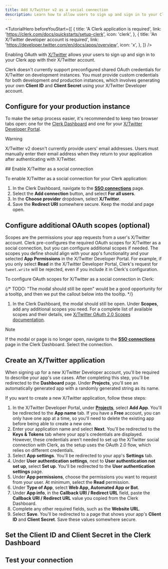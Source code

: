```yaml
---
title: Add X/Twitter v2 as a social connection
description: Learn how to allow users to sign up and sign in to your Clerk app with their X/Twitter account using OAuth.
---
```


<TutorialHero
  beforeYouStart={[
    {
      title: 'A Clerk application is required',
      link: 'https://clerk.com/docs/quickstarts/setup-clerk',
      icon: 'clerk',
    },
    {
      title: 'An X/Twitter developer account is required',
      link: 'https://developer.twitter.com/en/docs/apps/overview',
      icon: 'x',
    },
  ]}
/>

Enabling OAuth with [X/Twitter](https://developer.twitter.com/en/docs/x/overview) allows your users to sign up and sign in to your Clerk app with their X/Twitter account.

Clerk doesn't currently support preconfigured shared OAuth credentials for X/Twitter on development instances. You must provide custom credentials for both development _and_ production instances, which involves generating your own **Client ID** and **Client Secret** using your X/Twitter Developer account.

## Configure for your production instance

To make the setup process easier, it's recommended to keep two browser tabs open: one for the [Clerk Dashboard](https://dashboard.clerk.com/last-active?path=user-authentication/sso-connections) and one for your [X/Twitter Developer Portal](https://developer.twitter.com/en/portal/dashboard).

> [!WARNING]
> X/Twitter v2 doesn't currently provide users' email addresses. Users must manually enter their email address when they return to your application after authenticating with X/Twitter.

<Steps>
  ## Enable X/Twitter as a social connection

  To enable X/Twitter as a social connection for your Clerk application:

  1. In the Clerk Dashboard, navigate to the [**SSO connections**](https://dashboard.clerk.com/last-active?path=user-authentication/sso-connections) page.
  1. Select the **Add connection** button, and select **For all users**.
  1. In the **Choose provider** dropdown, select **X/Twitter**.
  1. Save the **Redirect URI** somewhere secure. Keep the modal and page open.

  ## Configure additional OAuth scopes (optional)

  Scopes are the permissions your app requests from a user's X/Twitter account. Clerk pre-configures the required OAuth scopes for X/Twitter as a social connection, but you can configure additional scopes if needed. The scopes you define should align with your app's functionality and your selected **App Permissions** in the X/Twitter Developer Portal. For example, if you only select **Read** in the X/Twitter Developer Portal, Clerk's request for `tweet.write` will be rejected, even if you include it in Clerk's configuration.

  To configure OAuth scopes for X/Twitter as a social connection in Clerk:

  {/* TODO: "The modal should still be open" would be a good opportunity for a tooltip, and then we put the callout below into the tooltip. */}

  1. In the Clerk Dashboard, the modal should still be open. Under **Scopes**, add any additional scopes you need. For a complete list of available scopes and their details, see [X/Twitter OAuth 2.0 Scopes documentation](https://docs.x.com/resources/fundamentals/authentication/oauth-2-0/authorization-code#scopes).

  > [!NOTE]
  > If the modal or page is no longer open, navigate to the [**SSO connections**](https://dashboard.clerk.com/last-active?path=user-authentication/sso-connections) page in the Clerk Dashboard. Select the connection.

  ## Create an X/Twitter application

  When signing up for a new X/Twitter Developer account, you'll be required to describe your app's use cases. After completing this step, you'll be redirected to the **Dashboard** page. Under **Projects**, you'll see an automatically generated app with a randomly generated string as its name.

  If you want to create a new X/Twitter application, follow these steps:

  1. In the X/Twitter Developer Portal, under [**Projects**](https://developer.twitter.com/en/portal/projects-and-apps), select **Add App**. You'll be redirected to the **App name** tab. If you have a **Free** account, you can only have one app at a time, so you'll need to delete the existing app before being able to create a new one.
  1. Enter your application name and select **Next**. You'll be redirected to the **Keys & Tokens** tab where your app's credentials are displayed. However, these credentials aren't needed to set up the X/Twitter social connection with Clerk, as the setup uses the OAuth 2.0 flow, which relies on different credentials.
  1. Select **App settings**. You'll be redirected to your app's **Settings** tab.
  1. Under **User authentication settings**, next to **User authentication not set up**, select **Set up**. You'll be redirected to the **User authentication settings** page.
  1. Under **App permissions**, choose the permissions you want to request from your user. At minimum, select the **Read** permission.
  1. Under **Type of App**, select **Web App, Automated App or Bot**.
  1. Under **App info**, in the **Callback URI / Redirect URL** field, paste the **Callback URI / Redirect URL** value you copied from the Clerk Dashboard.
  1. Complete any other required fields, such as the **Website URL**.
  1. Select **Save**. You'll be redirected to a page that shows your app's **Client ID** and **Client Secret**. Save these values somewhere secure.

  ## Set the Client ID and Client Secret in the Clerk Dashboard

  <Include src="_partials/authentication/social-connections/set-client-id-secret" />

  ## Test your connection

  <Include src="_partials/authentication/social-connections/test-your-connection" />
</Steps>
